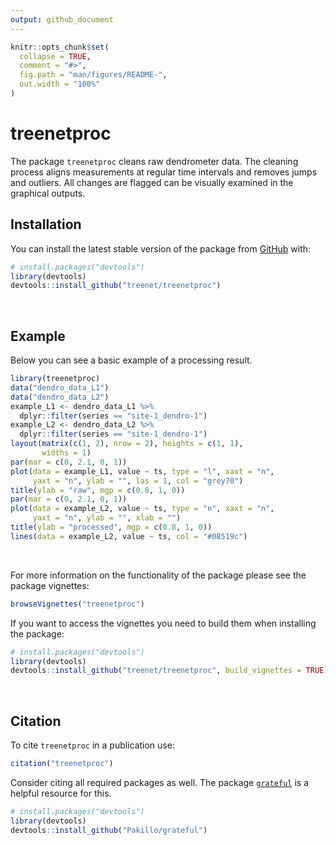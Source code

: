 ```yaml
---
output: github_document
---
```


<!-- README.md is generated from README.Rmd. Please edit that file -->

```r
knitr::opts_chunk$set(
  collapse = TRUE,
  comment = "#>",
  fig.path = "man/figures/README-",
  out.width = "100%"
)
```
# treenetproc

<!-- badges: start -->
<!-- badges: end -->

The package `treenetproc` cleans raw dendrometer data. The cleaning process 
aligns measurements at regular time intervals and removes jumps and outliers.
All changes are flagged can be visually examined in the graphical outputs.

## Installation

You can install the latest stable version of the package from 
[GitHub](https://github.com/) with:

``` r
# install.packages("devtools")
library(devtools)
devtools::install_github("treenet/treenetproc")
```
<br>


## Example

Below you can see a basic example of a processing result. 

```r
library(treenetproc)
data("dendro_data_L1")
data("dendro_data_L2")
example_L1 <- dendro_data_L1 %>% 
  dplyr::filter(series == "site-1_dendro-1")
example_L2 <- dendro_data_L2 %>% 
  dplyr::filter(series == "site-1_dendro-1")
layout(matrix(c(1, 2), nrow = 2), heights = c(1, 1),
       widths = 1)
par(mar = c(0, 2.1, 0, 1))
plot(data = example_L1, value ~ ts, type = "l", xaxt = "n", 
     yaxt = "n", ylab = "", las = 1, col = "grey70")
title(ylab = "raw", mgp = c(0.8, 1, 0))
par(mar = c(0, 2.1, 0, 1))
plot(data = example_L2, value ~ ts, type = "n", xaxt = "n", 
     yaxt = "n", ylab = "", xlab = "")
title(ylab = "processed", mgp = c(0.8, 1, 0))
lines(data = example_L2, value ~ ts, col = "#08519c")
```
<br>

For more information on the functionality of the package please see the 
package vignettes:

```r
browseVignettes("treenetproc")
```
If you want to access the vignettes you need to build them when installing
the package:

``` r
# install.packages("devtools")
library(devtools)
devtools::install_github("treenet/treenetproc", build_vignettes = TRUE)
```
<br>


## Citation
To cite `treenetproc` in a publication use:

```r
citation("treenetproc")
```

Consider citing all required packages as well. The package 
[`grateful`](https://github.com/Pakillo/grateful) is a helpful resource for 
this.

```r
# install.packages("devtools")
library(devtools)
devtools::install_github("Pakillo/grateful")
```
